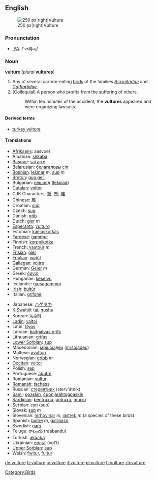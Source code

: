 {{wikipedia}}
==English==
[[Image:Vulture.jpg|thumb|250 px|right|Vulture]]

=== Pronunciation ===
*[[w:IPA|IPA]]: /'vʌlʧəɻ/

=== Noun ===
'''vulture''' (''plural'' '''vultures''')

# Any of several carrion-eating [[bird]]s of the families ''[[Accipitridae]]'' and ''[[Cathartidae]]''.
# (Colloquial) A person who profits from the suffering of others.
#: Within ten minutes of the accident, the '''vultures''' appeared and were organizing lawsuits.

====Derived terms====
*[[turkey vulture]]

==== Translations ====
{{top}}
*[[Afrikaans]]: aasvoël
*Albanian: [[shkaba]]
*[[Basque]]: [[sai arre]]
*Belarusian: [[белагаловы сіп]]
*[[Bosnian]]: [[lešinar]] ''m'', [[sup]] ''m''
*[[Breton]]: [[gup gell]]
*Bulgarian: [[лешояд]] ([[lešojad]])
*[[Catalan]]: [[voltor]]
*CJK Characters: [[鷲]], [[鹫]]; [[雕]]
*Chinese: [[雕]]
*Croatian: [[sup]]
*Czech: [[sup]]
*Danish: [[grib]]
*Dutch: [[gier]] ''m''
*[[Esperanto]]: [[vulturo]]
*Estonian: [[kaeluskotkas]]
*[[Faroese]]: [[gammur]]
*Finnish: [[korppikotka]]
*French: [[vautour]] ''m''
*[[Frisian]]: [[gier]]
*[[Friulian]]: [[variűl]]
*[[Gallegan]]: [[voitre]]
*German: [[Geier]] ''m''
*Greek: [[όρνιο]]
*Hungarian: [[keselyű]]
*Icelandic: [[gæsagammur]]
*[[Irish]]: [[bultúr]]
*Italian: [[grifone]]
{{mid}}
*Japanese: [[ハゲタカ]]
*[[KiSwahili]]: [[tai]], [[gushu]]
*Korean: [[독수리]]
*[[Ladin]]: [[valtoi]]
*Latin: [[Gyps]]<!-- capitalised? or is this scientific latin? -->
*Latvian: [[baltgalvas grifs]]
*Lithuanian: [[grifas]]
*[[Lower Sorbian]]: [[sup]]
*Macedonian: [[мршоjадец]] ([[mršojadec]])
*Maltese: [[avultun]]
*Norwegian: [[gribb]] ''m''
*[[Occitan]]: [[voltor]]
*Polish: [[sęp]]
*Portuguese: [[abutre]]
*Romanian: [[vultur]]
*[[Romansh]]: [[tschess]]
*Russian: [[стервятник]] (sterv'átnik)
*[[Sami]]: [[goaskin]], [[čuonjáráhtogoaskin]]
*[[Sardinian]]: [[bentruxiu]], [[untruxu]], [[murru]]
*Serbian: [[суп]] ([[sup]])
*Slovak: [[sup#Slovak|sup]] ''m''
*Slovenian: [[mrhovinar]] ''m'', [[jastreb]] ''m'' (a species of these birds)
*Spanish: [[buitre]] ''m'', [[gallinazo]] {{m}}
*Swedish: [[gam]]
*Telugu: [[రాబందు]] (raabandu)
*Turkish: [[akbaba]]
*Ukrainian: [[вольт]] (vol't)
*[[Upper Sorbian]]: [[sup]]
*Welsh: [[fwltur]], [[fultur]]
{{bottom}}

[[Category:Birds]]

[[de:vulture]]
[[fr:vulture]]
[[io:vulture]]
[[it:vulture]]
[[pl:vulture]]
[[fi:vulture]]
[[zh:vulture]]